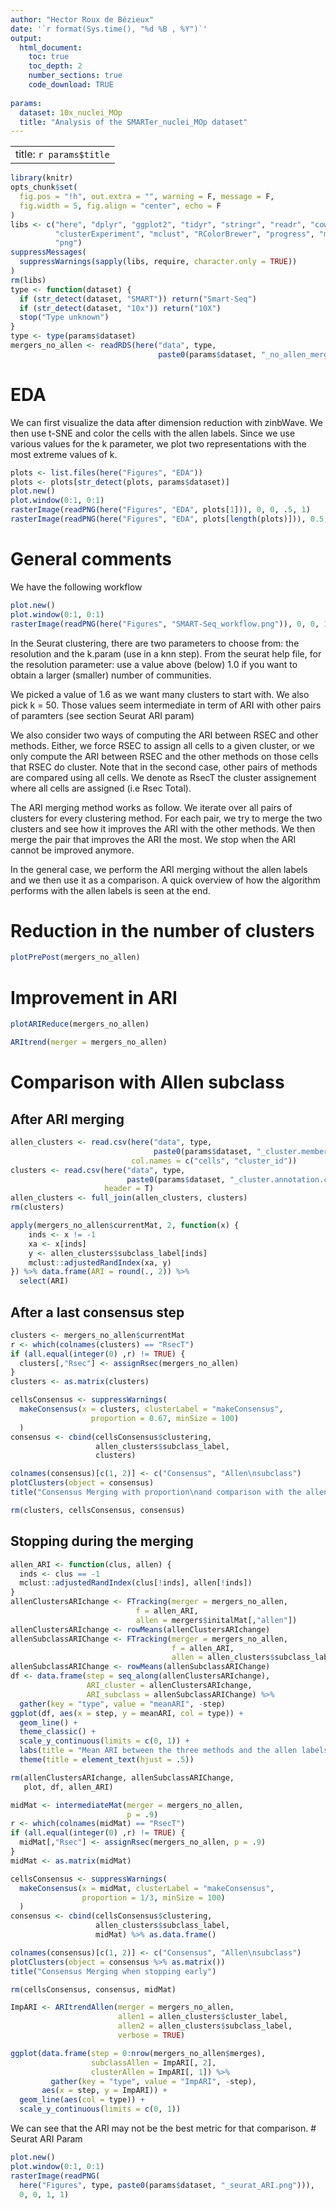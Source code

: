 ```yaml
---
author: "Hector Roux de Bézieux"
date: '`r format(Sys.time(), "%d %B , %Y")`'
output:
  html_document:
    toc: true
    toc_depth: 2
    number_sections: true
    code_download: TRUE
    
params:
  dataset: 10x_nuclei_MOp 
  title: "Analysis of the SMARTer_nuclei_MOp dataset"
---
```

---
title: `r params$title`
---

```r
library(knitr)
opts_chunk$set(
  fig.pos = "!h", out.extra = "", warning = F, message = F,
  fig.width = 5, fig.align = "center", echo = F
)
libs <- c("here", "dplyr", "ggplot2", "tidyr", "stringr", "readr", "cowplot",
          "clusterExperiment", "mclust", "RColorBrewer", "progress", "merger",
          "png")
suppressMessages(
  suppressWarnings(sapply(libs, require, character.only = TRUE))
)
rm(libs)
type <- function(dataset) {
  if (str_detect(dataset, "SMART")) return("Smart-Seq")
  if (str_detect(dataset, "10x")) return("10X")
  stop("Type unknown")
}
type <- type(params$dataset)
mergers_no_allen <- readRDS(here("data", type,
                                 paste0(params$dataset, "_no_allen_mergers.rds")))
```

# EDA

We can first visualize the data after dimension reduction with zinbWave. We then use t-SNE and color the cells with the allen labels. Since we use various values for the k parameter, we plot two representations with the most extreme values of k.

```r
plots <- list.files(here("Figures", "EDA"))
plots <- plots[str_detect(plots, params$dataset)]
plot.new()
plot.window(0:1, 0:1)
rasterImage(readPNG(here("Figures", "EDA", plots[1])), 0, 0, .5, 1)
rasterImage(readPNG(here("Figures", "EDA", plots[length(plots)])), 0.5, 0, 1, 1)
```


# General comments

We have the following workflow

```r
plot.new()
plot.window(0:1, 0:1)
rasterImage(readPNG(here("Figures", "SMART-Seq_workflow.png")), 0, 0, 1, 1)
```

In the Seurat clustering, there are two parameters to choose from: the resolution and the k.param (use in a knn step). From the seurat help file, for the resolution parameter: use a value above (below) 1.0 if you want to obtain a larger (smaller) number of communities.

We picked a value of 1.6 as we want many clusters to start with. We also pick k = 50. Those values seem intermediate in term of ARI with other pairs of paramters (see section Seurat ARI param)

We also consider two ways of computing the ARI between RSEC and other methods. Either, we force RSEC to assign all cells to a given cluster, or we only compute the ARI between RSEC and the other methods on those cells that RSEC do cluster. Note that in the second case, other pairs of methods are compared using all cells. We denote as RsecT the cluster assignement where all cells are assigned (i.e Rsec Total). 

The ARI merging method works as follow. We iterate over all pairs of clusters for every clustering method. For each pair, we try to merge the two clusters and see how it improves the ARI with the other methods. We then merge the pair that improves the ARI the most. We stop when the ARI cannot be improved anymore.

In the general case, we perform the ARI merging without the allen labels and we then use it as a comparison. A quick overview of how the algorithm performs with the allen labels is seen at the end.

# Reduction in the number of clusters

```r
plotPrePost(mergers_no_allen)
```

# Improvement in ARI

```r
plotARIReduce(mergers_no_allen)
```


```r
ARItrend(merger = mergers_no_allen)
```

# Comparison with Allen subclass

## After ARI merging

```r
allen_clusters <- read.csv(here("data", type,
                                paste0(params$dataset, "_cluster.membership.csv")),
                           col.names = c("cells", "cluster_id"))
clusters <- read.csv(here("data", type,
                          paste0(params$dataset, "_cluster.annotation.csv")),
                     header = T)
allen_clusters <- full_join(allen_clusters, clusters)
rm(clusters)

apply(mergers_no_allen$currentMat, 2, function(x) {
    inds <- x != -1
    xa <- x[inds]
    y <- allen_clusters$subclass_label[inds]
    mclust::adjustedRandIndex(xa, y)
}) %>% data.frame(ARI = round(., 2)) %>%
  select(ARI)
```

## After a last consensus step

```r
clusters <- mergers_no_allen$currentMat
r <- which(colnames(clusters) == "RsecT")
if (all.equal(integer(0) ,r) != TRUE) {
  clusters[,"Rsec"] <- assignRsec(mergers_no_allen) 
}
clusters <- as.matrix(clusters) 

cellsConsensus <- suppressWarnings(
  makeConsensus(x = clusters, clusterLabel = "makeConsensus",
                  proportion = 0.67, minSize = 100)
  )
consensus <- cbind(cellsConsensus$clustering,
                   allen_clusters$subclass_label,
                   clusters)

colnames(consensus)[c(1, 2)] <- c("Consensus", "Allen\nsubclass")
plotClusters(object = consensus)
title("Consensus Merging with proportion\nand comparison with the allen subclass.")

rm(clusters, cellsConsensus, consensus)
```

## Stopping during the merging

```r
allen_ARI <- function(clus, allen) {
  inds <- clus == -1
  mclust::adjustedRandIndex(clus[!inds], allen[!inds])
}
allenClustersARIchange <- FTracking(merger = mergers_no_allen,
                            f = allen_ARI,
                            allen = mergers$initalMat[,"allen"])
allenClustersARIchange <- rowMeans(allenClustersARIchange)
allenSubclassARIChange <- FTracking(merger = mergers_no_allen,
                                    f = allen_ARI,
                                    allen = allen_clusters$subclass_label)
allenSubclassARIChange <- rowMeans(allenSubclassARIChange)
df <- data.frame(step = seq_along(allenClustersARIchange),
                 ARI_cluster = allenClustersARIchange,
                 ARI_subclass = allenSubclassARIChange) %>%
  gather(key = "type", value = "meanARI", -step)
ggplot(df, aes(x = step, y = meanARI, col = type)) +
  geom_line() +
  theme_classic() +
  scale_y_continuous(limits = c(0, 1)) +
  labs(title = "Mean ARI between the three methods and the allen labels\nas we process on the ARI clustering") +
  theme(title = element_text(hjust = .5))
```

```r
rm(allenClustersARIchange, allenSubclassARIChange,
   plot, df, allen_ARI)

midMat <- intermediateMat(merger = mergers_no_allen,
                          p = .9)
r <- which(colnames(midMat) == "RsecT")
if (all.equal(integer(0) ,r) != TRUE) {
  midMat[,"Rsec"] <- assignRsec(mergers_no_allen, p = .9)
}
midMat <- as.matrix(midMat)

cellsConsensus <- suppressWarnings(
  makeConsensus(x = midMat, clusterLabel = "makeConsensus",
                proportion = 1/3, minSize = 100)
  )
consensus <- cbind(cellsConsensus$clustering,
                   allen_clusters$subclass_label,
                   midMat) %>% as.data.frame()

colnames(consensus)[c(1, 2)] <- c("Consensus", "Allen\nsubclass")
plotClusters(object = consensus %>% as.matrix())
title("Consensus Merging when stopping early")

rm(cellsConsensus, consensus, midMat)
```

```r
ImpARI <- ARItrendAllen(merger = mergers_no_allen,
                        allen1 = allen_clusters$cluster_label,
                        allen2 = allen_clusters$subclass_label,
                        verbose = TRUE)

ggplot(data.frame(step = 0:nrow(mergers_no_allen$merges),
                  subclassAllen = ImpARI[, 2],
                  clusterAllen = ImpARI[, 1]) %>%
         gather(key = "type", value = "ImpARI", -step),
       aes(x = step, y = ImpARI)) +
  geom_line(aes(col = type)) +
  scale_y_continuous(limits = c(0, 1))
```

We can see that the ARI may not be the best metric for that comparison.
# Seurat ARI Param

```r
plot.new()
plot.window(0:1, 0:1)
rasterImage(readPNG(
  here("Figures", type, paste0(params$dataset, "_seurat_ARI.png"))),
  0, 0, 1, 1)
```
